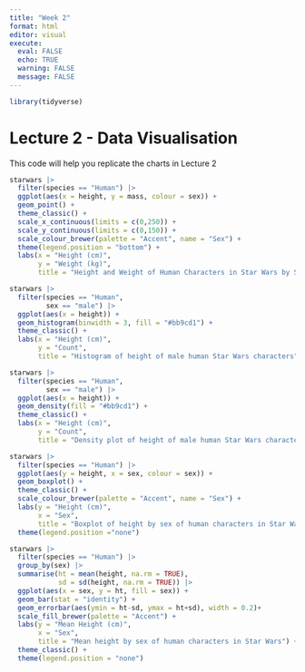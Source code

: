 ```yaml
---
title: "Week 2"
format: html
editor: visual
execute: 
  eval: FALSE
  echo: TRUE
  warning: FALSE
  message: FALSE
---
```


```r
library(tidyverse)


```

# Lecture 2 - Data Visualisation

This code will help you replicate the charts in Lecture 2

```r

starwars |> 
  filter(species == "Human") |> 
  ggplot(aes(x = height, y = mass, colour = sex)) +
  geom_point() +
  theme_classic() +
  scale_x_continuous(limits = c(0,250)) +
  scale_y_continuous(limits = c(0,150)) +
  scale_colour_brewer(palette = "Accent", name = "Sex") +
  theme(legend.position = "bottom") + 
  labs(x = "Height (cm)",
       y = "Weight (kg)",
       title = "Height and Weight of Human Characters in Star Wars by Sex")

```



```r
starwars |> 
  filter(species == "Human",
         sex == "male") |>
  ggplot(aes(x = height)) +
  geom_histogram(binwidth = 3, fill = "#bb9cd1") +
  theme_classic() +
  labs(x = "Height (cm)",
       y = "Count",
       title = "Histogram of height of male human Star Wars characters")

```

```r
starwars |> 
  filter(species == "Human",
         sex == "male") |>
  ggplot(aes(x = height)) +
  geom_density(fill = "#bb9cd1") +
  theme_classic() +
  labs(x = "Height (cm)",
       y = "Count",
       title = "Density plot of height of male human Star Wars characters")

```



```r
starwars |> 
  filter(species == "Human") |>
  ggplot(aes(y = height, x = sex, colour = sex)) +
  geom_boxplot() +
  theme_classic() +
  scale_colour_brewer(palette = "Accent", name = "Sex") +
  labs(y = "Height (cm)",
       x = "Sex",
       title = "Boxplot of height by sex of human characters in Star Wars") +
  theme(legend.position ="none")


```


```r
starwars |> 
  filter(species == "Human") |> 
  group_by(sex) |> 
  summarise(ht = mean(height, na.rm = TRUE),
            sd = sd(height, na.rm = TRUE)) |> 
  ggplot(aes(x = sex, y = ht, fill = sex)) +
  geom_bar(stat = "identity") +
  geom_errorbar(aes(ymin = ht-sd, ymax = ht+sd), width = 0.2)+
  scale_fill_brewer(palette = "Accent") +
  labs(y = "Mean Height (cm)",
       x = "Sex",
       title = "Mean height by sex of human characters in Star Wars") +
  theme_classic() +
  theme(legend.position = "none")

```


```r


```